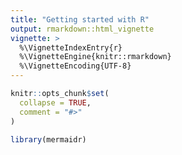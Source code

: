 ```yaml
---
title: "Getting started with R"
output: rmarkdown::html_vignette
vignette: >
  %\VignetteIndexEntry{r}
  %\VignetteEngine{knitr::rmarkdown}
  %\VignetteEncoding{UTF-8}
---
```


```r
knitr::opts_chunk$set(
  collapse = TRUE,
  comment = "#>"
)
```

```r
library(mermaidr)
```
